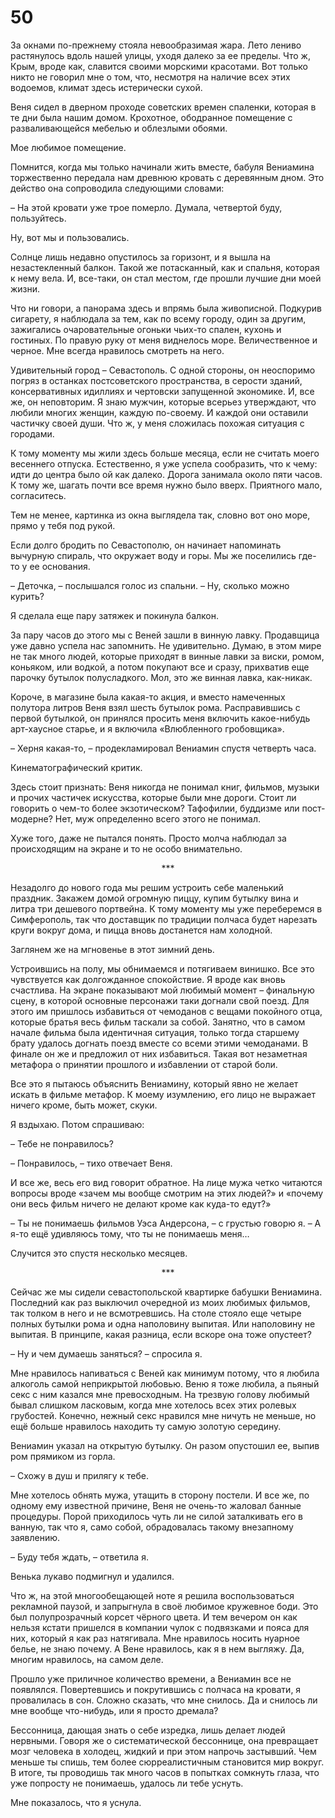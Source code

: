 # 50 {-}

За окнами по-прежнему стояла невообразимая жара. Лето лениво растянулось вдоль нашей улицы, уходя далеко за ее пределы. Что ж, Крым, вроде как, славится своими морскими красотами. Вот только никто не говорил мне о том, что, несмотря на наличие всех этих водоемов, климат здесь истерически сухой. 

Веня сидел в дверном проходе советских времен спаленки, которая в те дни была нашим домом. Крохотное, ободранное помещение с разваливающейся мебелью и облезлыми обоями. 

Мое любимое помещение.

Помнится, когда мы только начинали жить вместе, бабуля Вениамина торжественно передала нам древнюю кровать с деревянным дном. Это действо она сопроводила следующими словами:

– На этой кровати уже трое померло. Думала, четвертой буду, пользуйтесь.

Ну, вот мы и пользовались.

Солнце лишь недавно опустилось за горизонт, и я вышла на незастекленный балкон. Такой же потасканный, как и спальня, которая к нему вела. И, все-таки, он стал местом, где прошли лучшие дни моей жизни. 

Что ни говори, а панорама здесь и впрямь была живописной. Подкурив сигарету, я наблюдала за тем, как по всему городу, один за другим, зажигались очаровательные огоньки чьих-то спален, кухонь и гостиных. По правую руку от меня виднелось море. Величественное и черное. Мне всегда нравилось смотреть на него. 

Удивительный город – Севастополь. С одной стороны, он неоспоримо погряз в останках постсоветского пространства, в серости зданий, консервативных идиллиях и чертовски запущенной экономике. И, все же, он неповторим. Я знаю мужчин, которые всерьез утверждают, что любили многих женщин, каждую по-своему. И каждой они оставили частичку своей души. Что ж, у меня сложилась похожая ситуация с городами. 

К тому моменту мы жили здесь больше месяца, если не считать моего весеннего отпуска. Естественно, я уже успела сообразить, что к чему: идти до центра было ой как далеко. Дорога занимала около пяти часов. К тому же, шагать почти все время нужно было вверх. Приятного мало, согласитесь. 

Тем не менее, картинка из окна выглядела так, словно вот оно море, прямо у тебя под рукой. 

Если долго бродить по Севастополю, он начинает напоминать вычурную спираль, что окружает воду и горы. Мы же поселились где-то у ее основания.

– Деточка, – послышался голос из спальни. – Ну, сколько можно курить?

Я сделала еще пару затяжек и покинула балкон. 

За пару часов до этого мы с Веней зашли в винную лавку. Продавщица уже давно успела нас запомнить. Не удивительно. Думаю, в этом мире не так много людей, которые приходят в винные лавки за виски, ромом, коньяком, или водкой, а потом покупают все и сразу, прихватив еще парочку бутылок полусладкого. Мол, это же винная лавка, как-никак.  

Короче, в магазине была какая-то акция, и вместо намеченных полутора литров Веня взял шесть бутылок рома. Расправившись с первой бутылкой, он принялся просить меня включить какое-нибудь арт-хаусное старье, и я включила «Влюбленного гробовщика».

– Херня какая-то, – продекламировал Вениамин спустя четверть часа. 

Кинематографический критик.

Здесь стоит признать: Веня никогда не понимал книг, фильмов, музыки и прочих частичек искусства, которые были мне дороги. Стоит ли говорить о чем-то более экзотическом? Тафофилии, буддизме или пост-модерне? Нет, муж определенно всего этого не понимал.

Хуже того, даже не пытался понять. Просто молча наблюдал за происходящим на экране и то не особо внимательно. 

<div style="text-align: center;">***</div>

Незадолго до нового года мы решим устроить себе маленький праздник. Закажем домой огромную пиццу, купим бутылку вина и литра три дешевого портвейна. К тому моменту мы уже переберемся в Симферополь, так что доставщик по традиции полчаса будет нарезать круги вокруг дома, и пицца вновь достанется нам холодной. 

Заглянем же на мгновенье в этот зимний день.

Устроившись на полу, мы обнимаемся и потягиваем винишко. Все это чувствуется как долгожданное спокойствие. Я вроде как вновь счастлива. На экране показывают мой любимый момент – финальную сцену, в которой основные персонажи таки догнали свой поезд. Для этого им пришлось избавиться от чемоданов с вещами покойного отца, которые братья весь фильм таскали за собой. Занятно, что в самом начале фильма была идентичная ситуация, только тогда старшему брату удалось догнать поезд вместе со всеми этими чемоданами. В финале он же и предложил от них избавиться. Такая вот незаметная метафора о принятии прошлого и избавлении от старой боли.  

Все это я пытаюсь объяснить Вениамину, который явно не желает искать в фильме метафор. К моему изумлению, его лицо не выражает ничего кроме, быть может, скуки. 

Я вздыхаю. Потом спрашиваю:

– Тебе не понравилось? 

– Понравилось, – тихо отвечает Веня.

И все же, весь его вид говорит обратное. На лице мужа четко читаются вопросы вроде «зачем мы вообще смотрим на этих людей?» и «почему они весь фильм ничего не делают кроме как куда-то едут?»

– Ты не понимаешь фильмов Уэса Андерсона, – с грустью говорю я. – А я-то ещё удивляюсь тому, что ты не понимаешь меня...

Случится это спустя несколько месяцев.

<div style="text-align: center;">***</div>

Сейчас же мы сидели севастопольской квартирке бабушки Вениамина. Последний как раз выключил очередной из моих любимых фильмов, так толком в него и не всмотревшись. На столе стояло еще четыре полных бутылки рома и одна наполовину выпитая. Или наполовину не выпитая. В принципе, какая разница, если вскоре она тоже опустеет? 

– Ну и чем думаешь заняться? – спросила я. 

Мне нравилось напиваться с Веней как минимум потому, что я любила алкоголь самой неприкрытой любовью. Веню я тоже любила, а пьяный секс с ним казался мне превосходным. На трезвую голову любимый бывал слишком ласковым, когда мне хотелось всех этих ролевых грубостей. Конечно, нежный секс нравился мне ничуть не меньше, но ещё больше нравилось находить ту самую золотую середину. 

Вениамин указал на открытую бутылку. Он разом опустошил ее, выпив ром прямиком из горла. 

– Схожу в душ и прилягу к тебе. 

Мне хотелось обнять мужа, утащить в сторону постели. И все же, по одному ему известной причине, Веня не очень-то жаловал банные процедуры. Порой приходилось чуть ли не силой заталкивать его в ванную, так что я, само собой, обрадовалась такому внезапному заявлению. 

– Буду тебя ждать, – ответила я.

Венька лукаво подмигнул и удалился.

Что ж, на этой многообещающей ноте я решила воспользоваться рекламной паузой, и запрыгнула в своё любимое кружевное боди. Это был полупрозрачный корсет чёрного цвета. И тем вечером он как нельзя кстати пришелся в компании чулок с подвязками и пояса для них, который я как раз натягивала. Мне нравилось носить нуарное белье, не знаю почему. А Вене нравилось, как я в нем выгляжу. Да, многим нравилось, на самом деле. 

Прошло уже приличное количество времени, а Вениамин все не появлялся. Повертевшись и покрутившись с полчаса на кровати, я провалилась в сон. Сложно сказать, что мне снилось. Да и снилось ли мне вообще что-нибудь, или я просто дремала? 

Бессонница, дающая знать о себе изредка, лишь делает людей нервными. Говоря же о систематической бессоннице, она превращает мозг человека в холодец, жидкий и при этом напрочь застывший. Чем меньше ты спишь, тем более сюрреалистичным становится мир вокруг. В итоге, ты проводишь так много часов в попытках сомкнуть глаза, что уже попросту не понимаешь, удалось ли тебе уснуть.

Мне показалось, что я уснула.


